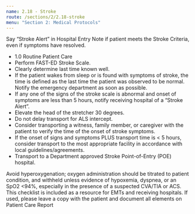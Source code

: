 ```yaml
---
name: 2.18 - Stroke
route: /sections/2/2.18-stroke
menu: "Section 2: Medical Protocols"
---
```



<Caution id="caution-1">
  Say “Stroke Alert” in Hospital Entry Note if patient meets the Stroke Criteria,
  even if symptoms have resolved.
</Caution>

<EMTLevel level="basic">
  <EMTLevel level="advanced">
    <EMTLevel level="paramedic">
      <ul>
        <li>
          <MyLink to="/sections/1/1.0-routine-patient-care">
            1.0 Routine Patient Care
          </MyLink>
        </li>
        <li>Perform FAST-ED Stroke Scale.</li>
        <li>Clearly determine last time known well.</li>
        <li>
          If the patient wakes from sleep or is found with symptoms of stroke, the time
          is defined as the last time the patient was observed to be normal. Notify the
          emergency department as soon as possible.
        </li>
        <li>
          If any one of the signs of the stroke scale is abnormal and onset of
          symptoms are less than 5 hours, notify receiving hospital of a “Stroke Alert”.
        </li>
        <li>
          Elevate the head of the stretcher 30 degrees.
        </li>
        <li>
          Do not delay transport for ALS intercept.
        </li>
        <li>
          Consider transporting a witness, family member, or caregiver with the patient
          to verify the time of the onset of stroke symptoms.
        </li>
        <li>
          If the onset of signs and symptoms PLUS transport time is &lt; 5 hours,
          consider transport to the most appropriate facility in accordance with local
          guidelines/agreements.
        </li>
        <li>
          Transport to a Department approved Stroke Point-of-Entry (POE) hospital.
        </li>
      </ul>
    </EMTLevel>
  </EMTLevel>
</EMTLevel>

<Caution id="caution-2">
  Avoid hyperoxygenation; oxygen administration should be titrated to patient condition,
  and withheld unless evidence of hypoxemia, dyspnea, or an SpO2 <94%, especially in
  the presence of a suspected CVA/TIA or ACS.
</Caution>

<Note id="note-1">
  This checklist is included as a resource for EMTs and receiving
  hospitals. If used, please leave a copy with the patient and document
  all elements on Patient Care Report
</Note>
